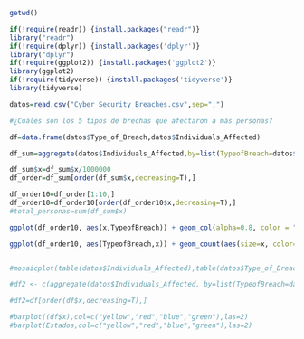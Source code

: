```r

getwd()

if(!require(readr)) {install.packages("readr")}
library("readr")
if(!require(dplyr)) {install.packages('dplyr')}
library("dplyr")
if(!require(ggplot2)) {install.packages('ggplot2')}
library(ggplot2)
if(!require(tidyverse)) {install.packages('tidyverse')}
library(tidyverse)

datos=read.csv("Cyber Security Breaches.csv",sep=",")

#¿Cuáles son los 5 tipos de brechas que afectaron a más personas?

df=data.frame(datos$Type_of_Breach,datos$Individuals_Affected)

df_sum=aggregate(datos$Individuals_Affected,by=list(TypeofBreach=datos$Type_of_Breach), FUN=sum)

df_sum$x=df_sum$x/1000000
df_order=df_sum[order(df_sum$x,decreasing=T),]

df_order10=df_order[1:10,]
df_order10=df_order10[order(df_order10$x,decreasing=T),]
#total_personas=sum(df_sum$x)

ggplot(df_order10, aes(x,TypeofBreach)) + geom_col(alpha=0.8, color = "gray")+ labs(title = "Personas afectadas por tipo de brecha ")+xlab("Millones de Personas afectadas")+  ylab("Tipo de brecha")+ theme(legend.position = 'none',axis.text.x = element_text(angle = 0, vjust=0.6, size = 8),axis.text.y = element_text(angle = 0, vjust=0.6, size = 8))

ggplot(df_order10, aes(TypeofBreach,x)) + geom_count(aes(size=x, color=x),alpha=0.5, color = "red")+ labs(title = "Personas afectadas por tipo de brecha ")+ylab("Millones de Personas afectadas")+  xlab("Tipo de brecha")+ theme(legend.position = 'none',axis.text.x = element_text(angle = 90, vjust=0.6, size = 6))


#mosaicplot(table(datos$Individuals_Affected),table(datos$Type_of_Breach))

#df2 <- c(aggregate(datos$Individuals_Affected, by=list(TypeofBreach=datos$Type_of_Breach), FUN=sum))

#df2=df[order(df$x,decreasing=T),]

#barplot((df$x),col=c("yellow","red","blue","green"),las=2)
#barplot(Estados,col=c("yellow","red","blue","green"),las=2)


```
